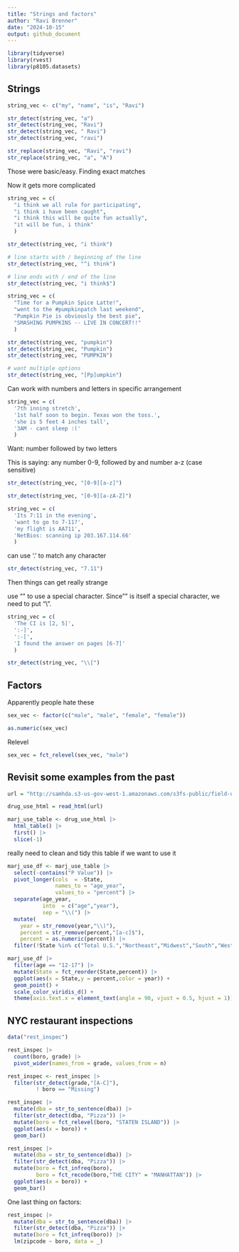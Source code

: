 ```yaml
---
title: "Strings and factors"
author: "Ravi Brenner"
date: "2024-10-15"
output: github_document
---
```


```r
library(tidyverse)
library(rvest)
library(p8105.datasets)
```

## Strings

```r
string_vec <- c("my", "name", "is", "Ravi")
```

```r
str_detect(string_vec, "a")
str_detect(string_vec, "Ravi")
str_detect(string_vec, " Ravi")
str_detect(string_vec, "ravi")
```

```r
str_replace(string_vec, "Ravi", "ravi")
str_replace(string_vec, "a", "A")
```

Those were basic/easy. Finding exact matches

Now it gets more complicated
```r
string_vec = c(
  "i think we all rule for participating",
  "i think i have been caught",
  "i think this will be quite fun actually",
  "it will be fun, i think"
  )
```

```r
str_detect(string_vec, "i think")

# line starts with / beginning of the line
str_detect(string_vec, "^i think")

# line ends with / end of the line
str_detect(string_vec, "i think$")
```


```r
string_vec = c(
  "Time for a Pumpkin Spice Latte!",
  "went to the #pumpkinpatch last weekend",
  "Pumpkin Pie is obviously the best pie",
  "SMASHING PUMPKINS -- LIVE IN CONCERT!!"
  )
```

```r
str_detect(string_vec, "pumpkin")
str_detect(string_vec, "Pumpkin")
str_detect(string_vec, "PUMPKIN")

# want multiple options
str_detect(string_vec, "[Pp]umpkin")
```

Can work with numbers and letters in specific arrangement

```r
string_vec = c(
  '7th inning stretch',
  '1st half soon to begin. Texas won the toss.',
  'she is 5 feet 4 inches tall',
  '3AM - cant sleep :('
  )
```

Want: number followed by two letters

This is saying: any number 0-9, followed by and number a-z (case sensitive)
```r
str_detect(string_vec, "[0-9][a-z]")
```

```r
str_detect(string_vec, "[0-9][a-zA-Z]")
```

```r
string_vec = c(
  'Its 7:11 in the evening',
  'want to go to 7-11?',
  'my flight is AA711',
  'NetBios: scanning ip 203.167.114.66'
  )
```

can use '.' to match any character
```r
str_detect(string_vec, "7.11")
```

Then things can get really strange

use "\" to use a special character. Since "\" is itself a special character, we need to put "\\".
```r
string_vec = c(
  'The CI is [2, 5]',
  ':-]',
  ':-[',
  'I found the answer on pages [6-7]'
  )

str_detect(string_vec, "\\[")
```

## Factors
Apparently people hate these

```r
sex_vec <- factor(c("male", "male", "female", "female"))

as.numeric(sex_vec)
```

Relevel
```r
sex_vec = fct_relevel(sex_vec, "male")
```

## Revisit some examples from the past

```r
url = "http://samhda.s3-us-gov-west-1.amazonaws.com/s3fs-public/field-uploads/2k15StateFiles/NSDUHsaeShortTermCHG2015.htm"

drug_use_html = read_html(url)

marj_use_table <- drug_use_html |> 
  html_table() |> 
  first() |>
  slice(-1)
```

really need to clean and tidy this table if we want to use it
```r
marj_use_df <- marj_use_table |>
  select(-contains("P Value")) |>
  pivot_longer(cols  = -State,
               names_to = "age_year",
               values_to = "percent") |>
  separate(age_year,
           into  = c("age","year"),
           sep = "\\(") |>
  mutate(
    year = str_remove(year,"\\)"),
    percent = str_remove(percent,"[a-c]$"),
    percent = as.numeric(percent)) |>
  filter(!State %in% c("Total U.S.","Northeast","Midwest","South","West"))
```

```r
marj_use_df |>
  filter(age == "12-17") |>
  mutate(State = fct_reorder(State,percent)) |>
  ggplot(aes(x = State,y = percent,color = year)) +
  geom_point() + 
  scale_color_viridis_d() +
  theme(axis.text.x = element_text(angle = 90, vjust = 0.5, hjust = 1))
```

## NYC restaurant inspections
```r
data("rest_inspec")
```

```r
rest_inspec |>
  count(boro, grade) |>
  pivot_wider(names_from = grade, values_from = n)
```

```r
rest_inspec <- rest_inspec |>
  filter(str_detect(grade,"[A-C]"),
         ! boro == "Missing")
```

```r
rest_inspec |>
  mutate(dba = str_to_sentence(dba)) |>
  filter(str_detect(dba, "Pizza")) |>
  mutate(boro = fct_relevel(boro, "STATEN ISLAND")) |>
  ggplot(aes(x = boro)) + 
  geom_bar()
```


```r
rest_inspec |>
  mutate(dba = str_to_sentence(dba)) |>
  filter(str_detect(dba, "Pizza")) |>
  mutate(boro = fct_infreq(boro),
         boro = fct_recode(boro,"THE CITY" = "MANHATTAN")) |>
  ggplot(aes(x = boro)) + 
  geom_bar()
```

One last thing on factors:
```r
rest_inspec |>
  mutate(dba = str_to_sentence(dba)) |>
  filter(str_detect(dba, "Pizza")) |>
  mutate(boro = fct_infreq(boro)) |>
  lm(zipcode ~ boro, data = _) 
```

